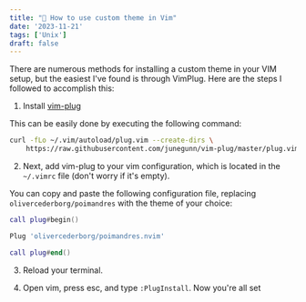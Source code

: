 ```yaml
---
title: "🛀 How to use custom theme in Vim"
date: '2023-11-21'
tags: ['Unix']
draft: false
---
```


There are numerous methods for installing a custom theme in your VIM setup, but the easiest I've found is through VimPlug. Here are the steps I followed to accomplish this:

1. Install [vim-plug](https://github.com/junegunn/vim-plug) 

This can be easily done by executing the following command:

```bash
curl -fLo ~/.vim/autoload/plug.vim --create-dirs \
    https://raw.githubusercontent.com/junegunn/vim-plug/master/plug.vim
```

2. Next, add vim-plug to your vim configuration, which is located in the `~/.vimrc` file (don't worry if it's empty).

You can copy and paste the following configuration file, replacing `olivercederborg/poimandres` with the theme of your choice:

```lua
call plug#begin()

Plug 'olivercederborg/poimandres.nvim'

call plug#end()
```

3. Reload your terminal.

4. Open vim, press esc, and type `:PlugInstall`. Now you're all set